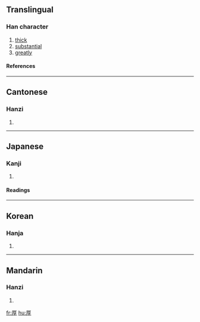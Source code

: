 ==Translingual==

===Han character===
{{Han char|rn=27|rad=厂|as=07|sn=9|four=7124<sub>7</sub>|canj=一日弓木 (MAND)}}
# [[thick]]
# [[substantial]]
# [[greatly]]

====References====
{{Han ref|kx=0161.260|dkj=02949|dj=0368.060|hdz=10072.060|uh=539A|ud=21402|bh=AB70|bd=43888}}

----
==Cantonese==

===Hanzi===
{{yue-hanzi|jyut=|y=hau5}}
# {{defn|Cantonese}}

----
==Japanese==

===Kanji===
{{ja-kanji|grade=|rs=厂07}}
# {{defn|Japanese}} 

====Readings====
{{ja-readings|on=[[こう]] ([[kō]])|kun=[[あつい]] ([[厚い]], [[atsui]])}}

----
==Korean==

===Hanja===
{{ko-hanja|hangeul=후|rv=hu|mr=hu}}
# {{defn|Korean}}

----
==Mandarin==

===Hanzi===
{{cmn-hanzi|pin=[[hòu]] (hou4)|wg=hou<sup>4</sup>}}
# {{defn|Mandarin}}

[[fr:厚]]
[[hu:厚]]